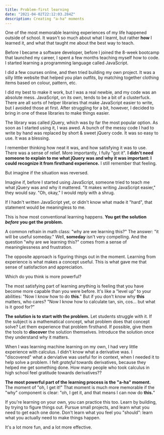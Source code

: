```yaml
---
title: Problem-first learning
date: "2021-04-02T22:12:03.284Z"
description: Creating "a-ha" moments
---
```


One of the most memorable learning experiences of my life happened outside of school. It wasn't so much about what I learnt, but rather **how** I learned it, and what that taught me about the best way to teach.

Before I became a software developer, before I joined the 8-week bootcamp that launched my career, I spent a few months teaching myself how to code. I started learning a programming language called JavaScript. 

I did a few courses online, and then tried building my own project. It was a silly little website that helped you plan outfits, by matching together clothing items based on colour, pattern, etc.

I did my best to make it work, but I was a real newbie, and my code was an absolute mess. JavaScript, on its own, tends to be a bit of a clusterfuck. There are all sorts of helper libraries that make JavaScript easier to write, but I avoided those at first. After struggling for a bit, however, I decided to bring in one of these libraries to make things easier.

The library was called jQuery, which was by far the most popular option. As soon as I started using it, I was awed. A bunch of the messy code I had to write by hand was replaced by short & sweet jQuery code. It was so easy to use. It was a blessing.

I remember thinking how neat it was, and how satisfying it was to use. There was a sense of relief. More importantly, I fully "got it". **I didn't need someone to explain to me what jQuery was and why it was important: I could recognize it from firsthand experience.** I still remember that feeling.

But imagine if the situation was reversed. 

Imagine if, before I started using JavaScript, someone tried to teach me what jQuery was and why it mattered. "It makes writing JavaScript easier," they would say. "Oh, okay," I would reply with a shrug. 

If I hadn't written JavaScript yet, or didn't know what made it "hard", that statement would be meaningless to me.

This is how most conventional learning happens. **You get the solution *before* you get the problem.**

A common refrain in math class: "why are we learning this?" The answer: "it will be useful someday." Well, **someday** isn't very compelling. And the question "why are we learning this?" comes from a sense of meaninglessness and frustration.

The opposite approach is figuring things out in the moment. Learning from experience is what makes a concept useful. This is what gave me that sense of satisfaction and appreciation. 

Which do you think is more powerful?

The most satisfying part of learning anything is feeling that you have become more capable than you were before. It's like a "level up" to your abilities: "Now I know how to do **this**." But if you don't know why **this** matters, who cares? "Now I know how to calculate tan, sin, cos... but what is it good for?"

**The solution is to start with the problem.** Let students struggle with it. If the subject is a mathematical concept, what problem does that concept solve? Let them experience that problem firsthand. If possible, give them the tools to **discover** the solution themselves. Introduce the solution once they understand why it matters.

When I was learning machine learning on my own, I had very little experience with calculus. I didn't know what a derivative was. I "discovered" what a derviative was useful for in context, when I needed it to help solve a problem. I felt *grateful* towards derivatives, because they helped me get something done. How many people who took calculus in high school feel gratitude towards derivatives??

**The most powerful part of the learning process is the "a-ha" moment.** The moment of "oh, I get it!" That moment is much more memorable if the "why" component is clear: "oh, I get it, and that means I can now do **this.**"

If you're learning on your own, you can practice this too. Learn by building, by trying to figure things out. Pursue small projects, and learn what you need to get each one done. Don't learn what you feel you "should": learn what you actually need to make things happen.

It's a lot more fun, and a lot more effective.
